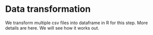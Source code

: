 # Data transformation

We transform multiple csv files into dataframe in R for this step. More details are here. We will see how it works out. 